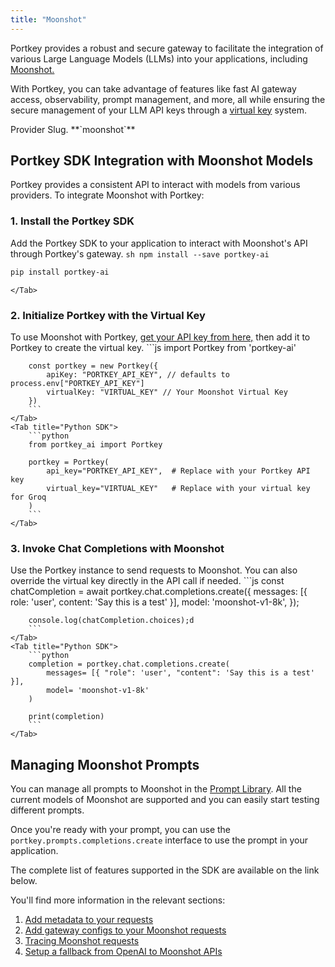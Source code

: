 ```yaml
---
title: "Moonshot"
---
```


Portkey provides a robust and secure gateway to facilitate the integration of various Large Language Models (LLMs) into your applications, including [Moonshot. ](https://moonshot.cn)

With Portkey, you can take advantage of features like fast AI gateway access, observability, prompt management, and more, all while ensuring the secure management of your LLM API keys through a [virtual key](/product/ai-gateway/virtual-keys) system.

<Note>
Provider Slug. **`moonshot`**
</Note>

## Portkey SDK Integration with Moonshot Models

Portkey provides a consistent API to interact with models from various providers. To integrate Moonshot with Portkey:

### 1\. Install the Portkey SDK

Add the Portkey SDK to your application to interact with Moonshot's API through Portkey's gateway.
<Tabs>
    <Tab title="NodeJS">
        ```sh
        npm install --save portkey-ai
        ```
    </Tab>
    <Tab title="Python">

```sh
pip install portkey-ai
```
    </Tab>

  </Tabs>



### 2\. Initialize Portkey with the Virtual Key

To use Moonshot with Portkey, [get your API key from here,](https://moonshot.cn) then add it to Portkey to create the virtual key.
<Tabs>
    <Tab title="NodeJS SDK">
        ```js
        import Portkey from 'portkey-ai'

        const portkey = new Portkey({
            apiKey: "PORTKEY_API_KEY", // defaults to process.env["PORTKEY_API_KEY"]
            virtualKey: "VIRTUAL_KEY" // Your Moonshot Virtual Key
        })
        ```
    </Tab>
    <Tab title="Python SDK">
        ```python
        from portkey_ai import Portkey

        portkey = Portkey(
            api_key="PORTKEY_API_KEY",  # Replace with your Portkey API key
            virtual_key="VIRTUAL_KEY"   # Replace with your virtual key for Groq
        )
        ```
    </Tab>

  </Tabs>



### 3\. Invoke Chat Completions with Moonshot

Use the Portkey instance to send requests to Moonshot. You can also override the virtual key directly in the API call if needed.
<Tabs>
    <Tab title="NodeJS SDK">
        ```js
        const chatCompletion = await portkey.chat.completions.create({
            messages: [{ role: 'user', content: 'Say this is a test' }],
            model: 'moonshot-v1-8k',
        });

        console.log(chatCompletion.choices);d
        ```
    </Tab>
    <Tab title="Python SDK">
        ```python
        completion = portkey.chat.completions.create(
            messages= [{ "role": 'user', "content": 'Say this is a test' }],
            model= 'moonshot-v1-8k'
        )

        print(completion)
        ```
    </Tab>

  </Tabs>


## Managing Moonshot Prompts

You can manage all prompts to Moonshot in the [Prompt Library](/product/prompt-library). All the current models of Moonshot are supported and you can easily start testing different prompts.

Once you're ready with your prompt, you can use the `portkey.prompts.completions.create` interface to use the prompt in your application.

The complete list of features supported in the SDK are available on the link below.
<Card title="SDK" href="/api-reference/portkey-sdk-client">
</Card>

You'll find more information in the relevant sections:

1. [Add metadata to your requests](/product/observability/metadata)
2. [Add gateway configs to your Moonshot requests](/product/ai-gateway/configs)
3. [Tracing Moonshot requests](/product/observability/traces)
4. [Setup a fallback from OpenAI to Moonshot APIs](/product/ai-gateway/fallbacks)
